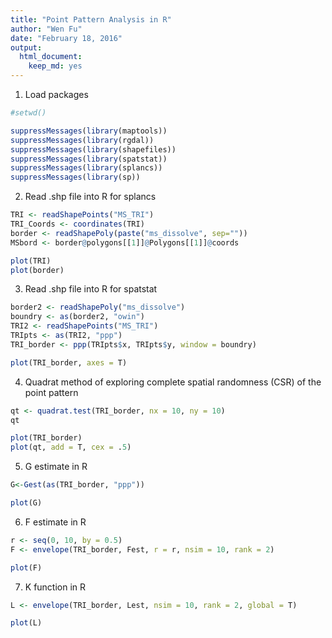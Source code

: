 ```yaml
---
title: "Point Pattern Analysis in R"
author: "Wen Fu"
date: "February 18, 2016"
output: 
  html_document: 
    keep_md: yes
---
```

1. Load packages
```r
#setwd()

suppressMessages(library(maptools))
suppressMessages(library(rgdal))
suppressMessages(library(shapefiles))
suppressMessages(library(spatstat))
suppressMessages(library(splancs))
suppressMessages(library(sp))
```

2. Read .shp file into R for splancs
```r
TRI <- readShapePoints("MS_TRI")
TRI_Coords <- coordinates(TRI)
border <- readShapePoly(paste("ms_dissolve", sep=""))
MSbord <- border@polygons[[1]]@Polygons[[1]]@coords

plot(TRI)
plot(border)
```

3. Read .shp file into R for spatstat
```r
border2 <- readShapePoly("ms_dissolve")
boundry <- as(border2, "owin")
TRI2 <- readShapePoints("MS_TRI")
TRIpts <- as(TRI2, "ppp")
TRI_border <- ppp(TRIpts$x, TRIpts$y, window = boundry)

plot(TRI_border, axes = T)
```

4. Quadrat method of exploring complete spatial randomness (CSR) of the point pattern
```r
qt <- quadrat.test(TRI_border, nx = 10, ny = 10)
qt

plot(TRI_border)
plot(qt, add = T, cex = .5)
```

5. G estimate in R
```r
G<-Gest(as(TRI_border, "ppp"))

plot(G)
```

6. F estimate in R
```r
r <- seq(0, 10, by = 0.5)
F <- envelope(TRI_border, Fest, r = r, nsim = 10, rank = 2)

plot(F)
```

7. K function in R 
```r
L <- envelope(TRI_border, Lest, nsim = 10, rank = 2, global = T)

plot(L)
```
